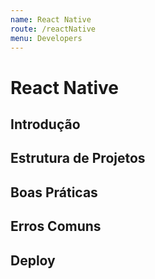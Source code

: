 ```yaml
---
name: React Native
route: /reactNative
menu: Developers
---
```


# React Native

## Introdução

## Estrutura de Projetos

## Boas Práticas

## Erros Comuns

## Deploy
